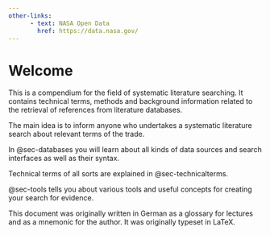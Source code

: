 ```yaml
---
other-links:
      - text: NASA Open Data
        href: https://data.nasa.gov/
---
```


# Welcome {#sec-about .unnumbered}

This is a compendium for the field of systematic literature searching. It 
contains technical terms, methods and background information related to the 
retrieval of references from literature databases. 

The main idea is to inform anyone who undertakes a systematic literature search
about relevant terms of the trade.

In @sec-databases you will learn about all kinds of data sources and search 
interfaces as well as their syntax.

Technical terms of all sorts are explained in @sec-technicalterms.

@sec-tools tells you about various tools and useful concepts for creating
your search for evidence.

This document  was originally written in German as a glossary for lectures and 
as a mnemonic for the author. It was originally typeset in LaTeX.